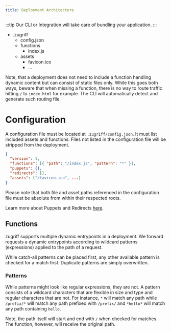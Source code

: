 ```yaml
---
title: Deployment Architecture
---
```



:::tip
Our CLI or Integration will take care of bundling your application.
:::

<FileTree>

- .zugriff
  - config.json
  - functions
    - index.js
  - assets
    - favicon.ico
    - ...

</FileTree>

Note, that a deployment does not need to include a function handling dynamic content but can consist of static files only. While this goes both ways, beware that when missing a function, there is no way to route traffic hitting `/` to `index.html` for example. The CLI will automatically detect and generate such routing file.

# Configuration

A configuration file must be located at `.zugriff/config.json`. It must list included assets and functions.
Files not listed in the configuration file will be stripped from the deployment.

```json
{
  "version": 1,
  "functions": [{ "path": "/index.js", "pattern": "*" }],
  "puppets": {},
  "redirects": [],
  "assets": ["/favicon.ico", ...]
}
```

Please note that both file and asset paths referenced in the configuration file must be absolute from within their respected roots.

Learn more about Puppets and Redirects [here](/concepts/edge-middleware).

## Functions

zugriff supports multiple dynamic entrypoints in a deployment. We forward requests a dynamic entrypoints according to wildcard patterns
(expressions) applied to the path of a request.

While catch-all patterns can be placed first, any other available pattern is checked for a match first. Duplicate patterns are simply
overwritten.

### Patterns

While patterns might look like regular expressions, they are not. A pattern consists of a wildcard characters that are flexible
in size and type and regular characters that are not.
For instance, `*` will match any path while `/prefix/*` will match any path prefixed with `/prefix/` and `*hello*` will match
any path containing `hello`.

Note, the path itself will start and end with `/` when checked for matches. The function, however, will receive the original path.
